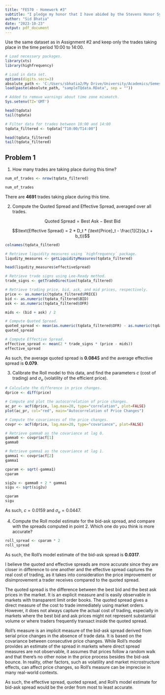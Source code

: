 ```yaml
---
title: "FE570 - Homework #3"
subtitle: "I pledge my honor that I have abided by the Stevens Honor System."
author: "Sid Bhatia"
date: "2023-10-23"
output: pdf_document
---
```


Use the same dataset as in Assignment #2 and keep only the trades taking place in the time period 10:00 to 14:00.

```r
# Load necessary packages.
library(xts)
library(highfrequency)

# Load in data set.
options(digits.secs=3)
absolute_path <- 'C:/Users/sbhatia2/My Drive/University/Academics/Semester V/FE570 - Market Microstructure and Trading Strategies/FE570 - Homework/FE570 - Homework #2/'
load(paste(absolute_path, "sampleTQdata.RData", sep = ""))

# Added to remove warnings about time zone mismatch.
Sys.setenv(TZ='GMT')

head(tqdata)
tail(tqdata)

# Filter data for trades between 10:00 and 14:00
tqdata_filtered <- tqdata["T10:00/T14:00"]

head(tqdata_filtered)
tail(tqdata_filtered)
```

## Problem 1

1. How many trades are taking place during this time?

```r
num_of_trades <- nrow(tqdata_filtered)

num_of_trades
```

There are $\mathbf{4691}$ trades taking place during this time.

2. Compute the Quoted Spread and Effective Spread, averaged over all trades.

$$\text{Quoted Spread} = \text{Best Ask} - \text{Best Bid}$$

$$\text{Effective Spread} = 2 * D_t * (\text{Price}_t - \frac{1]{2}(a_t + b_t))$$

```r
colnames(tqdata_filtered)

# Retrieve liquidity measures using `highfrequency` package.
liqudity_measures <- getLiquidityMeasures(tqdata_filtered)

head(liqudity_measures$effectiveSpread)

# Retrieve trade signs using Lee-Ready method.
trade_signs <- getTradeDirection(tqdata_filtered)

# Retrieve trading price, bid, ask, and mid prices, respectively.
price <- as.numeric(tqdata_filtered$PRICE)
bid <- as.numeric(tqdata_filtered$BID)
ask <- as.numeric(tqdata_filtered$OFR)

mids <- (bid + ask) / 2

# Compute Quoted Spread.
quoted_spread <- mean(as.numeric(tqdata_filtered$OFR) - as.numeric(tqdata_filtered$BID))
quoted_spread

# Compute Effective Spread.
effective_spread <- mean(2 * trade_signs * (price - mids))
effective_spread    
```

As such, the average quoted spread is $\mathbf{0.084}$$ and the average effective spread is $\mathbf{0.079}$.

3. Calibrate the Roll model to this data, and find the parameters $c$ (cost of trading) and $\sigma_u$ (volatility of the efficient price).

```r
# Calculate the difference in price changes.
dprice <- diff(price)

# Compute and plot the autocorrelation of price changes.
ac_pr <- acf(dprice, lag.max=20, type="correlation", plot=FALSE)
plot(ac_pr, col="red", main="Autocorrelation of Price Changes")

# Compute the covariances of the price changes.
covpr <- acf(dprice, lag.max=20, type="covariance", plot=FALSE)

# Retrieve gamma0 as the covariance at lag 0.
gamma0 <- covpr$acf[1]
gamma0

# Retrieve gamma1 as the covariance at lag 1.
gamma1 <- covpr$acf[2]
gamma1

cparam <- sqrt(-gamma1)
cparam

sig2u <- gamma0 + 2 * gamma1
sigu <- sqrt(sig2u)

cparam
sigu
```

As such, $c = 0.0159$ and $\sigma_u =  0.0447$.

4. Compute the Roll model estimate for the bid-ask spread, and compare with the spreads computed in point 2. Which one do you think is more accurate?

```r
roll_spread <- cparam * 2
roll_spread
```

As such, the Roll's model estimate of the bid-ask spread is $\mathbf{0.0317}$. 

I believe the quoted and effective spreads are more accurate since they are closer in difference to one another and the effective spread captures the real cost of trading, as it takes into consideration the price improvement or disimprovement a trader receives compared to the quoted spread.

The quoted spread is the difference between the best bid and the best ask prices in the market. It is an explicit measure and is easily observable in markets with transparent limit order books. The quoted spread gives a direct measure of the cost to trade immediately using market orders. However, it does not always capture the actual cost of trading, especially in markets where the best bid and ask prices might not represent substantial volume or where traders frequently transact inside the quoted spread.

Roll's measure is an implicit measure of the bid-ask spread derived from serial price changes in the absence of trade data. It is based on the covariance between consecutive price changes. While Roll's model provides an estimate of the spread in markets where direct spread measures are not observable, it assumes that prices follow a random walk and that there's no other noise in the price process besides the bid-ask bounce. In reality, other factors, such as volatility and market microstructure effects, can affect price changes, so Roll's measure can be imprecise in many real-world contexts.

As such, the effective spread, quoted spread, and Roll's model estimate for bid-ask spread would be the order from most to least accurate.


